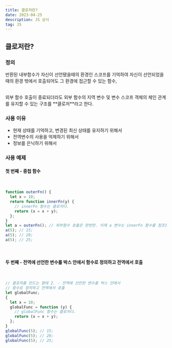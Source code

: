 ```yaml
---
title: 클로저란?
date: 2023-04-25
description: JS 상식
tag: JS
---
```


## 클로저란?

### 정의

반환된 내부함수가 자신이 선언됐을때의 환경인 스코프를 기억하여 자신이 선언되었을때의 환경 밖에서 호출되어도 그 환경에 접근할 수 있는 함수,

<br />
외부 함수 호출이 종료되더라도 외부 함수의 지역 변수 및 변수 스코프 객체의 체인 관계를 유지할 수 있는
구조를 **클로저**라고 한다.

### 사용 이유

- 현재 상태를 기억하고, 변경된 최신 상태를 유지하기 위해서
- 전역변수의 사용을 억제하기 위해서
- 정보를 은닉하기 위해서

### 사용 예제

#### 첫 번째 - 중첩 함수

<br />

```js
function outerFn() {
  let x = 10;
  return function innerFn(y) {
    // innerFn 함수는 클로저다.
    return (x = x + y);
  };
}
let a = outerFn(); // 외부함수 호출은 한번만. 이제 a 변수는 innerFn 함수를 참조한다.
a(5); // 15;
a(5); // 20;
a(5); // 25;
```

<br />

#### 두 번째 - 전역에 선언한 변수를 박스 안에서 함수로 정의하고 전역에서 호출

<br />

```js
// 클로저를 만드는 형태 2. - 전역에 선언한 변수를 박스 안에서
// 함수로 정의하고 전역에서 호출
let globalFunc;
{
  let x = 10;
  globalFunc = function (y) {
    // globalFunc 함수는 클로저다.
    return (x = x + y);
  };
}
globalFunc(5); // 15;
globalFunc(5); // 20;
globalFunc(5); // 25;
```
